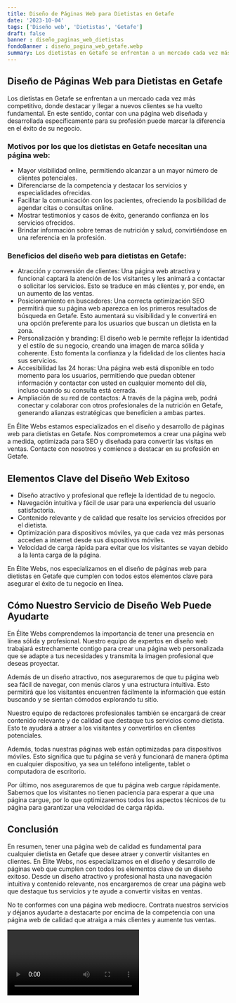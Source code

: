 ```yaml
---
title: Diseño de Páginas Web para Dietistas en Getafe
date: '2023-10-04'
tags: ['Diseño web', 'Dietistas', 'Getafe']
draft: false
banner : diseño_paginas_web_dietistas
fondoBanner : diseño_pagina_web_getafe.webp
summary: Los dietistas en Getafe se enfrentan a un mercado cada vez más competitivo, donde destacar y llegar a nuevos clientes se ha vuelto fundamental. En este sentido, contar con una página web diseñada y desarrollada específicamente para su profesión puede marcar la diferencia en el éxito de su negocio. 
---
```


## Diseño de Páginas Web para Dietistas en Getafe

Los dietistas en Getafe se enfrentan a un mercado cada vez más competitivo, donde destacar y llegar a nuevos clientes se ha vuelto fundamental. En este sentido, contar con una página web diseñada y desarrollada específicamente para su profesión puede marcar la diferencia en el éxito de su negocio. 

### Motivos por los que los dietistas en Getafe necesitan una página web:

- Mayor visibilidad online, permitiendo alcanzar a un mayor número de clientes potenciales.
- Diferenciarse de la competencia y destacar los servicios y especialidades ofrecidas.
- Facilitar la comunicación con los pacientes, ofreciendo la posibilidad de agendar citas o consultas online.
- Mostrar testimonios y casos de éxito, generando confianza en los servicios ofrecidos.
- Brindar información sobre temas de nutrición y salud, convirtiéndose en una referencia en la profesión.

### Beneficios del diseño web para dietistas en Getafe:

- Atracción y conversión de clientes: Una página web atractiva y funcional captará la atención de los visitantes y les animará a contactar o solicitar los servicios. Esto se traduce en más clientes y, por ende, en un aumento de las ventas.
- Posicionamiento en buscadores: Una correcta optimización SEO permitirá que su página web aparezca en los primeros resultados de búsqueda en Getafe. Esto aumentará su visibilidad y le convertirá en una opción preferente para los usuarios que buscan un dietista en la zona.
- Personalización y branding: El diseño web le permite reflejar la identidad y el estilo de su negocio, creando una imagen de marca sólida y coherente. Esto fomenta la confianza y la fidelidad de los clientes hacia sus servicios.
- Accesibilidad las 24 horas: Una página web está disponible en todo momento para los usuarios, permitiendo que puedan obtener información y contactar con usted en cualquier momento del día, incluso cuando su consulta está cerrada.
- Ampliación de su red de contactos: A través de la página web, podrá conectar y colaborar con otros profesionales de la nutrición en Getafe, generando alianzas estratégicas que beneficien a ambas partes.

En Élite Webs estamos especializados en el diseño y desarrollo de páginas web para dietistas en Getafe. Nos comprometemos a crear una página web a medida, optimizada para SEO y diseñada para convertir las visitas en ventas. Contacte con nosotros y comience a destacar en su profesión en Getafe.

<GifSeo />

<Cta />

## Elementos Clave del Diseño Web Exitoso

- Diseño atractivo y profesional que refleje la identidad de tu negocio.
- Navegación intuitiva y fácil de usar para una experiencia del usuario satisfactoria.
- Contenido relevante y de calidad que resalte los servicios ofrecidos por el dietista.
- Optimización para dispositivos móviles, ya que cada vez más personas acceden a internet desde sus dispositivos móviles.
- Velocidad de carga rápida para evitar que los visitantes se vayan debido a la lenta carga de la página.

En Élite Webs, nos especializamos en el diseño de páginas web para dietistas en Getafe que cumplen con todos estos elementos clave para asegurar el éxito de tu negocio en línea.

## Cómo Nuestro Servicio de Diseño Web Puede Ayudarte

En Élite Webs comprendemos la importancia de tener una presencia en línea sólida y profesional. Nuestro equipo de expertos en diseño web trabajará estrechamente contigo para crear una página web personalizada que se adapte a tus necesidades y transmita la imagen profesional que deseas proyectar.

Además de un diseño atractivo, nos aseguraremos de que tu página web sea fácil de navegar, con menús claros y una estructura intuitiva. Esto permitirá que los visitantes encuentren fácilmente la información que están buscando y se sientan cómodos explorando tu sitio.

Nuestro equipo de redactores profesionales también se encargará de crear contenido relevante y de calidad que destaque tus servicios como dietista. Esto te ayudará a atraer a los visitantes y convertirlos en clientes potenciales.

Además, todas nuestras páginas web están optimizadas para dispositivos móviles. Esto significa que tu página se verá y funcionará de manera óptima en cualquier dispositivo, ya sea un teléfono inteligente, tablet o computadora de escritorio.

Por último, nos aseguraremos de que tu página web cargue rápidamente. Sabemos que los visitantes no tienen paciencia para esperar a que una página cargue, por lo que optimizaremos todos los aspectos técnicos de tu página para garantizar una velocidad de carga rápida.

## Conclusión

En resumen, tener una página web de calidad es fundamental para cualquier dietista en Getafe que desee atraer y convertir visitantes en clientes. En Élite Webs, nos especializamos en el diseño y desarrollo de páginas web que cumplen con todos los elementos clave de un diseño exitoso. Desde un diseño atractivo y profesional hasta una navegación intuitiva y contenido relevante, nos encargaremos de crear una página web que destaque tus servicios y te ayude a convertir visitas en ventas.

No te conformes con una página web mediocre. Contrata nuestros servicios y déjanos ayudarte a destacarte por encima de la competencia con una página web de calidad que atraiga a más clientes y aumente tus ventas.

<Video />

<CtaBot job='Dietistas' city='Getafe'/>

<Gmaps query='Getafe+españa+maps' />